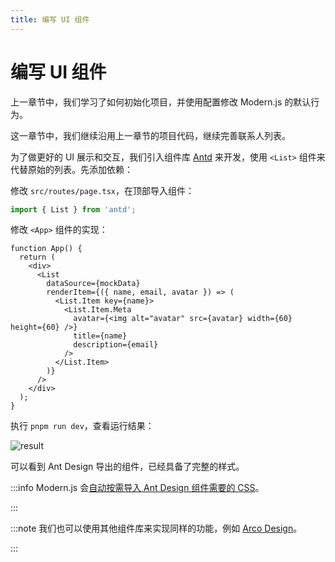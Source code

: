 ```yaml
---
title: 编写 UI 组件
---
```


# 编写 UI 组件

上一章节中，我们学习了如何初始化项目，并使用配置修改 Modern.js 的默认行为。

这一章节中，我们继续沿用上一章节的项目代码，继续完善联系人列表。

为了做更好的 UI 展示和交互，我们引入组件库 [Antd](https://ant.design/index-cn) 来开发，使用 `<List>` 组件来代替原始的列表。先添加依赖：


<PackageManagerTabs command="add antd" />

修改 `src/routes/page.tsx`，在顶部导入组件：

```ts
import { List } from 'antd';
```

修改 `<App>` 组件的实现：

```tsx
function App() {
  return (
    <div>
      <List
        dataSource={mockData}
        renderItem={({ name, email, avatar }) => (
          <List.Item key={name}>
            <List.Item.Meta
              avatar={<img alt="avatar" src={avatar} width={60} height={60} />}
              title={name}
              description={email}
            />
          </List.Item>
        )}
      />
    </div>
  );
}
```

执行 `pnpm run dev`，查看运行结果：

![result](https://lf3-static.bytednsdoc.com/obj/eden-cn/nuvjhpqnuvr/modern-website/tutorials/c02-antd-result.png)

可以看到 Ant Design 导出的组件，已经具备了完整的样式。

:::info
Modern.js 会[自动按需导入 Ant Design 组件需要的 CSS](https://github.com/ant-design/babel-plugin-import)。

:::

:::note
我们也可以使用其他组件库来实现同样的功能，例如 [Arco Design](https://arco.design/)。

:::
